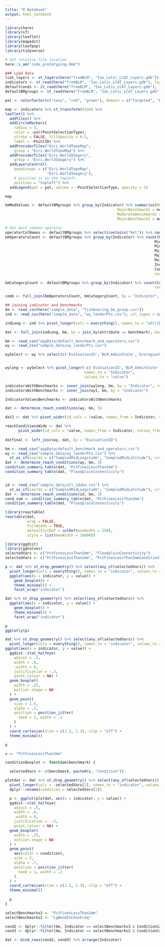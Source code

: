 ---
title: "R Notebook"
output: html_notebook
---

```{r}

library(here)
library(sf)
library(leaflet)
library(mapedit)
library(leafpop)
library(tidyverse)

# Set relative file location
here::i_am("code_prototyping.Rmd")

### Load data
lcat_layers <- st_layers(here("fromBLM", "Ian_Lotic_LCAT_Layers.gdb"))
indicators <- st_read(here("fromBLM", "Ian_Lotic_LCAT_Layers.gdb"), layer = "I_Indicators")
defaultconds <- st_read(here("fromBLM", "Ian_Lotic_LCAT_Layers.gdb"), layer = "A_DefaultConditions") %>% as.data.frame()
defaultBMgroups <- st_read(here("fromBLM", "Ian_Lotic_LCAT_Layers.gdb"), layer = "A_DefaultBenchmarkGroups") %>% as.data.frame()

pal <- colorFactor(c("navy", "red", "green"), domain = c("Targeted", "RandomGRTS", "RandomSystematic"))

map <- indicators %>% st_transform(4326) %>%
leaflet() %>%
  addTiles() %>%
  addCircleMarkers(
    radius = 3,
    color = ~pal(PointSelectionType),
    stroke = FALSE, fillOpacity = 0.5,
    label = ~PointID) %>%
  addProviderTiles("Esri.WorldTopoMap",
    group = "Esri.WorldTopoMap") %>%
  addProviderTiles("Esri.WorldImagery",
    group = "Esri.WorldImagery") %>%
  addLayersControl(
    baseGroups = c("Esri.WorldTopoMap",
                   "Esri.WorldImagery"),
    # position it on the topleft
    position = "topleft") %>%
  addLegend(pal = pal, values = ~PointSelectionType, opacity = 1)

map
```

```{r}

bmMedValues <- defaultBMgroups %>% group_by(Indicator) %>% summarise(ModerateBenchmark1 = median(ModerateBenchmark1, na.rm = TRUE),
                                                   MajorBenchmark1 = median(MajorBenchmark1, na.rm = TRUE),
                                                   ModerateBenchmark2 = median(ModerateBenchmark2, na.rm = TRUE),
                                                   MajorBenchmark2 = median(MajorBenchmark2, na.rm = TRUE)) 

# Get most common operator 
operatorColNames <- defaultBMgroups %>% select(contains("Rel")) %>% names()
bmOperatorsCount <- defaultBMgroups %>% group_by(Indicator) %>% count(MajorToModerateRel1, 
                                                                    MinimalToModerateRel1,
                                                                    MinimalToModerateRel2,
                                                                    MajorToModerateRel2,
                                                                    MajorToMinimalRel1,
                                                                    MajorToMinimalRel2,
                                                                    IncreaserDecreaser,
                                                                    ConditionCategoryNum,
                                                                    sort = FALSE)

bmCategoryCount <- defaultBMgroups %>% group_by(Indicator) %>% count(ConditionCategoryNum,
                                                                    sort = FALSE)

comb <- full_join(bmOperatorsCount, bmCategoryCount, by = "Indicator", keep = TRUE)

```


```{r}
## joining indicator and benchmarks
bm <- read_csv(here("sample_data", "fishbearing_bm_group.csv"))
ind <- read_csv(here("sample_data", "wy_landerPts.csv"), col_types = cols(.default = "c")) %>% head(1)

indLong <- ind %>% pivot_longer(cols = everything(), names_to = "attribute", values_to = "value")

dat <- full_join(indLong, bm, by = join_by(attribute == benchmark), keep = TRUE)

```

```{r}
bm <- read_csv("appData/default_benchmark_and_operators.csv")
wy <- read_csv("sample_data/wy_landerPts.csv")

wySelect <- wy %>% select(c('EvaluationID','BLM_AdminState','EcoregionStreamSize','ProtocolType','StreamOrder','SampledMidLatitude','SampledMidLongitude', bm$Indicator))


wylong <- wySelect %>% pivot_longer(-c('EvaluationID','BLM_AdminState','EcoregionStreamSize','ProtocolType','StreamOrder','SampledMidLatitude','SampledMidLongitude'), 
                                    names_to = "Indicator", 
                                    values_to = "value")

indicatorsWithBenchmarks <- inner_join(wylong, bm, by = "Indicator", relationship = "many-to-many")
indicatorsWithBenchmarks <- inner_join(wy1, bm, by = "Indicator")

IndicatorValuesBenchmarks <- indicatorsWithBenchmarks
```



```{r}
dat <- determine_reach_conditions(wy, bm, 3)

dat2 <- dat %>% pivot_wider(id_cols = !value, names_from = Indicator, values_from = Condition, names_glue = "{Indicator}{'Condition'}")

reachConditionsWide <- dat %>% 
      pivot_wider(id_cols = !value, names_from = Indicator, values_from = Condition, names_glue = "{Indicator}{'Condition'}")
    
datfinal <- left_join(wy, dat, by = "EvaluationID")


```


```{r}
bm <- read_csv("appData/default_benchmark_and_operators.csv")
wy <- read_csv("sample_data/wy_landerPts.csv") %>%
  st_as_sf(coords = c("SampledMidLongitude", "SampledMidLatitude"), crs = 4269)
dat <- determine_reach_conditions(wy, bm, 3)
condition_summary_table(dat, "PctFinesLessThan2mm")
condition_summary_table(dat, "FloodplainConnectivity")


id <- read_csv("sample_data/all_idaho.csv") %>%
  st_as_sf(coords = c("SampledMidLongitude", "SampledMidLatitude"), crs = 4269)
dat <- determine_reach_conditions(id, bm, 3)
cond_sum <- condition_summary_table(dat, "PctFinesLessThan2mm")
condition_summary_table(dat, "FloodplainConnectivity")

library(reactable)
reactable(dat,
          wrap = FALSE,
          fullWidth = TRUE,
          defaultColDef = colDef(minWidth = 250),
          style = list(maxWidth = 16000))

```


```{r}
library(ggdist)
library(gghalves)
selectedVars <- c("PctFinesLessThan2mm", "FloodplainConnectivity")
selectedVars <- c("PctFinesLessThan2mm", "PctFinesLessThan2mmCondition")

p <- dat %>% st_drop_geometry() %>% select(any_of(selectedVars)) %>%
  pivot_longer(cols = everything(), names_to = "indicator", values_to = "value") %>%
  ggplot(aes(x = indicator, y = value)) +
    geom_boxplot() +
    theme_minimal() +
    facet_wrap("indicator")

dat %>% st_drop_geometry() %>% select(any_of(selectedVars)) %>%
  ggplot(aes(x = indicator, y = value)) +
    geom_boxplot() +
    theme_minimal() +
    facet_wrap("indicator")

p
ggplotly(p)

dat %>% st_drop_geometry() %>% select(any_of(selectedVars)) %>%
  pivot_longer(cols = everything(), names_to = "indicator", values_to = "value") %>%
ggplot(aes(x = indicator, y = value)) + 
  ggdist::stat_halfeye(
    adjust = .5, 
    width = .6, 
    .width = 0, 
    justification = -.3, 
    point_colour = NA) + 
  geom_boxplot(
    width = .25, 
    outlier.shape = NA
  ) +
  geom_point(
    size = 1.5,
    alpha = .2,
    position = position_jitter(
      seed = 1, width = .1
    )
  ) + 
  coord_cartesian(xlim = c(1.2, 1.3), clip = "off") +
  theme_minimal()

p

v <- "PctFinesLessThan2mm"

conditiosBoxplot <- function(benchmark) {

  selectedVars <- c(benchmark, paste0(v, "Condition"))

plotdat <- dat %>% st_drop_geometry() %>% select(any_of(selectedVars)) %>%
  pivot_longer(cols = -selectedVars[2], names_to = "indicator", values_to = "value") %>%
  dplyr::rename(condition = selectedVars[2])

  p <- ggplot(plotdat, aes(x = indicator, y = value)) + 
  ggdist::stat_halfeye(
    adjust = .5, 
    width = .6, 
    .width = 0, 
    justification = -.3, 
    point_colour = NA) + 
  geom_boxplot(
    width = .25, 
    outlier.shape = NA
  ) +
  geom_point(
    aes(color = condition),
    size = 3,
    alpha = .7,
    position = position_jitter(
      seed = 1, width = .1
    )
  ) + 
  coord_cartesian(xlim = c(1.2, 1.3), clip = "off") +
  theme_minimal()
  
  p
}

```

```{r}
selectBenchmarks3 <- "PctFinesLessThan2mm"
selectBenchmarks2 <- "LgWoodInChanFreq"

cond2 <- dplyr::filter(bm, Indicator == selectBenchmarks3 & ConditionCategoryNum == 3)
cond3 <- dplyr::filter(bm, Indicator == selectBenchmarks2 & ConditionCategoryNum == 2)

dat <- bind_rows(cond2, cond3) %>% arrange(Indicator)


```


